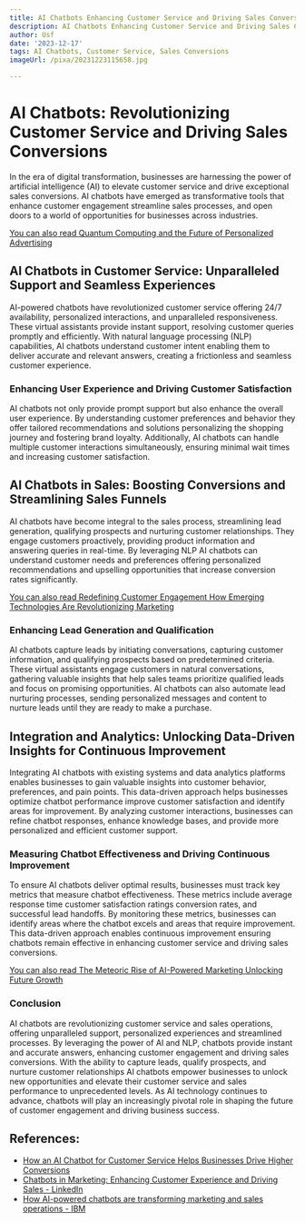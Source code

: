 ```yaml
---
title: AI Chatbots Enhancing Customer Service and Driving Sales Conversions
description: AI Chatbots Enhancing Customer Service and Driving Sales Conversions
author: Usf
date: '2023-12-17'
tags: AI Chatbots, Customer Service, Sales Conversions
imageUrl: /pixa/20231223115658.jpg

---
```

# AI Chatbots: Revolutionizing  Customer Service and Driving Sales Conversions

In the era of digital transformation, businesses are harnessing the power of artificial intelligence (AI) to elevate customer service and drive exceptional sales conversions. AI  chatbots have emerged as transformative tools that enhance customer engagement streamline sales processes, and  open  doors  to a world of opportunities  for businesses across industries.

[You can also read Quantum Computing and the Future of Personalized  Advertising](Quantum%20Computing%20and%20the%20Future%20of%20Personalized%20Advertising)


## AI Chatbots  in Customer Service: Unparalleled Support and Seamless Experiences

AI-powered chatbots have revolutionized customer service offering 24/7 availability, personalized interactions, and unparalleled  responsiveness. These virtual assistants provide instant support, resolving customer queries promptly and efficiently.  With natural language processing (NLP) capabilities, AI chatbots understand customer intent enabling them to deliver accurate and relevant answers, creating a frictionless and seamless customer experience.

### Enhancing User Experience and Driving Customer Satisfaction

AI chatbots not only provide prompt support but also enhance the overall user  experience. By understanding customer preferences and behavior they offer tailored recommendations and solutions personalizing the  shopping journey and fostering brand loyalty. Additionally, AI chatbots can handle multiple customer interactions simultaneously, ensuring minimal wait times and increasing customer satisfaction.

## AI Chatbots in Sales: Boosting  Conversions and Streamlining Sales Funnels

AI  chatbots have become  integral to the sales process, streamlining lead generation,  qualifying prospects and nurturing customer relationships. They engage customers proactively, providing  product  information and  answering queries in real-time.  By  leveraging NLP AI chatbots can  understand  customer needs and preferences offering personalized recommendations and upselling opportunities that increase conversion rates significantly.

[You can also read Redefining Customer Engagement How Emerging Technologies Are Revolutionizing Marketing](Redefining%20Customer%20Engagement%20How%20Emerging%20Technologies%20Are%20Revolutionizing%20Marketing)


### Enhancing Lead Generation and  Qualification

AI chatbots capture leads by initiating conversations, capturing customer information, and qualifying prospects based on predetermined criteria. These virtual assistants  engage  customers in natural conversations, gathering valuable insights that help sales teams prioritize qualified leads and  focus on promising opportunities. AI chatbots can also  automate lead nurturing processes, sending personalized messages and content to nurture  leads  until they are ready to make a purchase.

## Integration and  Analytics: Unlocking Data-Driven Insights for Continuous Improvement

Integrating AI chatbots with existing systems and data analytics platforms enables businesses to gain valuable  insights  into customer behavior, preferences, and pain points. This data-driven approach helps businesses optimize chatbot performance improve customer satisfaction and identify  areas for improvement. By analyzing customer interactions, businesses can refine  chatbot responses, enhance knowledge bases,  and provide more personalized and efficient customer support.

### Measuring  Chatbot Effectiveness and Driving Continuous Improvement

To ensure AI chatbots deliver optimal results,  businesses must track key metrics that  measure chatbot effectiveness. These metrics include average response time customer satisfaction ratings conversion rates, and successful lead handoffs. By monitoring these metrics, businesses can identify areas where the chatbot excels and  areas that require improvement. This data-driven approach enables continuous improvement ensuring chatbots remain effective in enhancing customer service and driving sales conversions.

[You can also  read The Meteoric  Rise  of AI-Powered Marketing Unlocking Future Growth](The%20Meteoric%20Rise%20of%20AI-Powered%20Marketing%20Unlocking%20Future%20Growth)


### Conclusion

AI chatbots are revolutionizing customer service and sales operations, offering unparalleled support, personalized  experiences and streamlined processes. By leveraging the power of AI and NLP, chatbots  provide instant and accurate answers, enhancing  customer engagement and driving sales conversions. With the ability to  capture leads, qualify prospects,  and nurture customer  relationships AI chatbots empower businesses to unlock new opportunities and elevate their customer service and sales performance  to unprecedented levels.  As AI technology continues to advance, chatbots will play an  increasingly pivotal role  in  shaping  the future of  customer  engagement and driving business success.

## References:
- [How an AI Chatbot for Customer Service Helps Businesses Drive Higher Conversions](https://www.hellotars.com/blog/how-an-ai-chatbot-for-customer-service-helps-businesses-drive-higher-conversions/)
- [Chatbots in Marketing: Enhancing Customer Experience and Driving Sales - LinkedIn](https://www.linkedin.com/pulse/chatbots-marketing-enhancing-customer-experience-imtiaz-ahmed-shuvo)
- [How AI-powered chatbots are transforming marketing and sales operations - IBM](https://www.ibm.com/blog/how-ai-powered-chatbots-are-transforming-marketing-and-sales-operations/)
